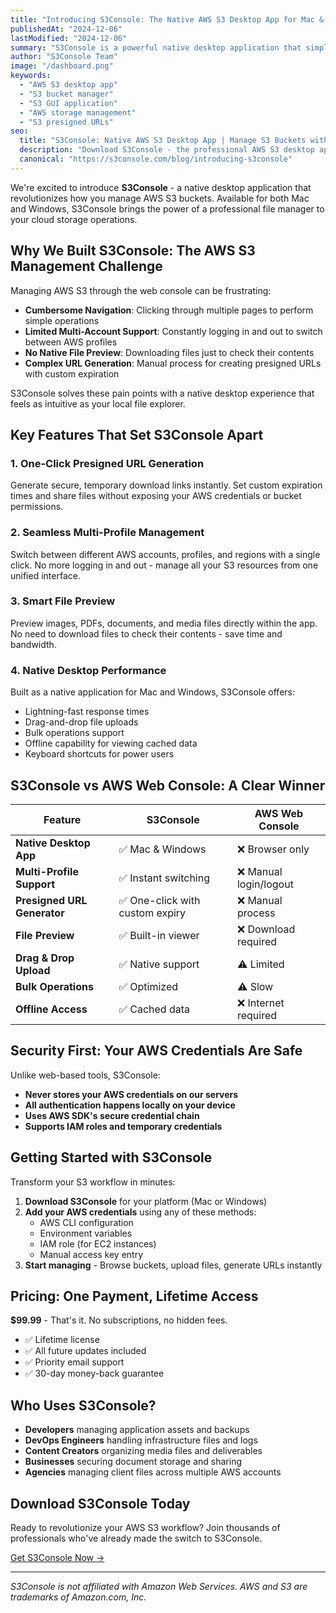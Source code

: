 ```yaml
---
title: "Introducing S3Console: The Native AWS S3 Desktop App for Mac & Windows"
publishedAt: "2024-12-06"
lastModified: "2024-12-06"
summary: "S3Console is a powerful native desktop application that simplifies AWS S3 bucket management with features like presigned URLs, multi-profile support, and smart file preview - all in an intuitive GUI."
author: "S3Console Team"
image: "/dashboard.png"
keywords: 
  - "AWS S3 desktop app"
  - "S3 bucket manager"
  - "S3 GUI application"
  - "AWS storage management"
  - "S3 presigned URLs"
seo:
  title: "S3Console: Native AWS S3 Desktop App | Manage S3 Buckets with GUI"
  description: "Download S3Console - the professional AWS S3 desktop app for Mac & Windows. Features presigned URLs, multi-profile support, drag-and-drop uploads, and smart file preview. One-time payment, lifetime access."
  canonical: "https://s3console.com/blog/introducing-s3console"
---
```


We're excited to introduce **S3Console** - a native desktop application that revolutionizes how you manage AWS S3 buckets. Available for both Mac and Windows, S3Console brings the power of a professional file manager to your cloud storage operations.

## Why We Built S3Console: The AWS S3 Management Challenge

Managing AWS S3 through the web console can be frustrating:

- **Cumbersome Navigation**: Clicking through multiple pages to perform simple operations
- **Limited Multi-Account Support**: Constantly logging in and out to switch between AWS profiles
- **No Native File Preview**: Downloading files just to check their contents
- **Complex URL Generation**: Manual process for creating presigned URLs with custom expiration

S3Console solves these pain points with a native desktop experience that feels as intuitive as your local file explorer.

## Key Features That Set S3Console Apart

### 1. **One-Click Presigned URL Generation**
Generate secure, temporary download links instantly. Set custom expiration times and share files without exposing your AWS credentials or bucket permissions.

### 2. **Seamless Multi-Profile Management**
Switch between different AWS accounts, profiles, and regions with a single click. No more logging in and out - manage all your S3 resources from one unified interface.

### 3. **Smart File Preview**
Preview images, PDFs, documents, and media files directly within the app. No need to download files to check their contents - save time and bandwidth.

### 4. **Native Desktop Performance**
Built as a native application for Mac and Windows, S3Console offers:
- Lightning-fast response times
- Drag-and-drop file uploads
- Bulk operations support
- Offline capability for viewing cached data
- Keyboard shortcuts for power users

## S3Console vs AWS Web Console: A Clear Winner

| Feature | S3Console | AWS Web Console |
|---------|-----------|----------------|
| **Native Desktop App** | ✅ Mac & Windows | ❌ Browser only |
| **Multi-Profile Support** | ✅ Instant switching | ❌ Manual login/logout |
| **Presigned URL Generator** | ✅ One-click with custom expiry | ❌ Manual process |
| **File Preview** | ✅ Built-in viewer | ❌ Download required |
| **Drag & Drop Upload** | ✅ Native support | ⚠️ Limited |
| **Bulk Operations** | ✅ Optimized | ⚠️ Slow |
| **Offline Access** | ✅ Cached data | ❌ Internet required |

## Security First: Your AWS Credentials Are Safe

Unlike web-based tools, S3Console:
- **Never stores your AWS credentials on our servers**
- **All authentication happens locally on your device**
- **Uses AWS SDK's secure credential chain**
- **Supports IAM roles and temporary credentials**

## Getting Started with S3Console

Transform your S3 workflow in minutes:

1. **Download S3Console** for your platform (Mac or Windows)
2. **Add your AWS credentials** using any of these methods:
   - AWS CLI configuration
   - Environment variables
   - IAM role (for EC2 instances)
   - Manual access key entry
3. **Start managing** - Browse buckets, upload files, generate URLs instantly

## Pricing: One Payment, Lifetime Access

**$99.99** - That's it. No subscriptions, no hidden fees.

- ✅ Lifetime license
- ✅ All future updates included
- ✅ Priority email support
- ✅ 30-day money-back guarantee

## Who Uses S3Console?

- **Developers** managing application assets and backups
- **DevOps Engineers** handling infrastructure files and logs
- **Content Creators** organizing media files and deliverables
- **Businesses** securing document storage and sharing
- **Agencies** managing client files across multiple AWS accounts

## Download S3Console Today

Ready to revolutionize your AWS S3 workflow? Join thousands of professionals who've already made the switch to S3Console.

[Get S3Console Now →](/downloads)

---

*S3Console is not affiliated with Amazon Web Services. AWS and S3 are trademarks of Amazon.com, Inc.*
